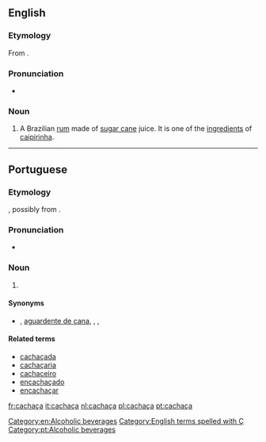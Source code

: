 {{also|cachaca}}
==English==

===Etymology===
From {{etyl|pt|en}} {{term|cachaça|lang=pt}}.

===Pronunciation===
* {{hyphenation|ca|cha|ça|lang=en}}

===Noun===
{{en-noun|?}}

# A Brazilian [[rum]] made of [[sugar cane]] juice. It is one of the [[ingredient]]s of [[caipirinha]].

[[Category:en:Alcoholic beverages]]

[[Category:English terms spelled with Ç]]

----

==Portuguese==

===Etymology===
{{unk.|lang=pt|title=Uncertain}}, possibly from {{term|cachaço||nape|lang=pt}}.

===Pronunciation===
* {{a|Brazil}} {{IPA|/kaˈʃasa/|/kaˈʃasɐ/|lang=pt}}

===Noun===
{{pt-noun|f|s}}

# {{l|en|cachaça}} {{gloss|a type of Brazilian rum}}

====Synonyms====
* {{l|pt|aguardente}}, [[aguardente de cana]], {{l|pt|cana}}, {{l|pt|canha}} {{qualifier|Rio Grande do Sul}}, {{l|pt|pinga}}

====Related terms====
* [[cachaçada]]
* [[cachaçaria]]
* [[cachaceiro]]
* [[encachaçado]]
* [[encachaçar]]

[[Category:pt:Alcoholic beverages]]

[[fr:cachaça]]
[[it:cachaça]]
[[nl:cachaça]]
[[pl:cachaça]]
[[pt:cachaça]]